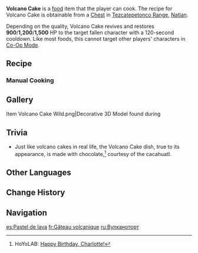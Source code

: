 {{Food Infobox
|id              = 108765
|description     = A volcano-shaped cake.
|desc_suspicious = The "mountain" has failed to fully contain the "lava" within, resulting in a collapse that genuinely resembles a volcanic eruption, bringing calamity to the tray beneath. Looks like some cleanup is in order before the next try...
|desc_basic      = The ingredients were mixed together, stirred into a thick paste, then poured into a mold for baking. Timing it to perfection allows the outer layer to solidify while the filling remains soft and gooey, just like a real volcano.
|desc_delicious  = The steaming hot "little volcano" finds its perfect foil in the icy-cool "ash cloud" that rises above. Aside from its irresistible sweetness, the aroma of the flowing "lava" brings you a deep sense of satisfaction and comfort.
|type            = Recovery Dishes
|effectType      = Revive
|effect          = Revives a character and restores (var1) HP.
|eff_att1        = Revive
|eff_att2        = HP Restore
|eff_att3        = HP Restore Fixed
|eff_suspicious1 = 900
|eff_basic1      = 1,200
|eff_delicious1  = 1,500
|quality         = 3
|region          = Natlan
|variant         = 
|recipe          = [[Tezcatepetonco Range]] [[Chest]]
|recipe_event    = 
|source1         = 
|source2         = 
|source3         = 
}}
'''Volcano Cake''' is a [[food]] item that the player can cook. The recipe for Volcano Cake is obtainable from a [[Chest]] in [[Tezcatepetonco Range]], [[Natlan]].

Depending on the quality, Volcano Cake revives and restores '''900'''/'''1,200'''/'''1,500''' HP to the target fallen character with a 120-second cooldown. Like most foods, this cannot target other players' characters in [[Co-Op Mode]].

==Recipe==
{{Recipe
|type = Cooking
|Cacahuatl = 2
|Sugar = 2
|Bird Egg = 1
|Flour = 1
|sort = Cacahuatl;Sugar;Bird Egg;Flour
}}

===Manual Cooking===
{{Manual Cooking}}

==Gallery==
<gallery>
Item Volcano Cake Wild.png|Decorative 3D Model found during {{Quest|As the Blazing Sun}}
</gallery>

==Trivia==
* Just like volcano cakes in real life, the Volcano Cake dish, true to its appearance, is made with chocolate,<ref>HoYoLAB: [https://www.hoyolab.com/article/38150658 Happy Birthday, Charlotte!]</ref> courtesy of the cacahuatl.

==Other Languages==
{{Other Languages
|en       = Volcano Cake
|zhs      = 火山蛋糕
|zhs_rm   = Huǒshān Dàn'gāo
|zht      = 火山蛋糕
|zht_rm   = Huǒshān Dàn'gāo
|zh_tl    = Volcano Cake
|ja       = 火山ケーキ
|ja_rm    = Kazan kēki
|ja_tl    = Volcano Cake
|ko       = 화산 케이크
|ko_tl    = 
|es       = Pastel de lava
|es_tl    = Lava Cake
|fr       = Gâteau volcanique
|fr_tl    = Volcanic Cake
|ru       = Вулканоторт
|ru_tl    = 
|th       = Volcano Cake
|vi       = Bánh Núi Lửa
|vi_tl    = Volcano Cake
|de       = Vulkankuchen
|de_tl    = 
|id       = Volcano Cake
|pt       = Bolo Vulcão
|pt_tl    = 
|tr       = Yanardağ Pastası
|tr_tl    = 
|it       = Torta vulcanica
|it_tl    = 
}}

==Change History==
{{Change History|5.2}}

==Navigation==
{{Food Navbox}}

[[es:Pastel de lava]]
[[fr:Gâteau volcanique]]
[[ru:Вулканоторт]]